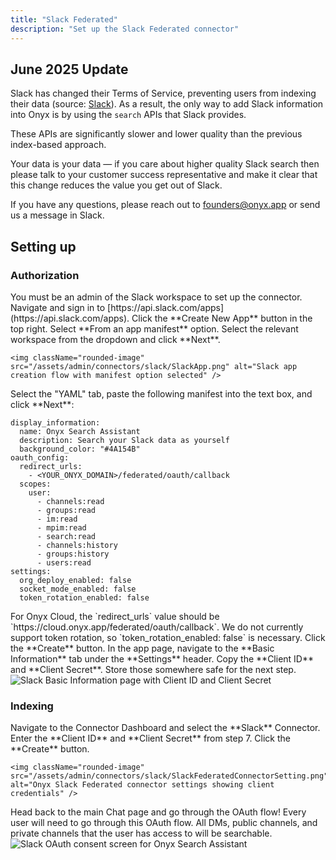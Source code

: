 ```yaml
---
title: "Slack Federated"
description: "Set up the Slack Federated connector"
---
```


## June 2025 Update

Slack has changed their Terms of Service, preventing users from indexing their data (source:
[Slack](https://slack.com/terms-of-service/api)). As a result,
the only way to add Slack information into Onyx is by using the `search` APIs that Slack provides.

These APIs are significantly slower and lower quality than the previous index-based approach.

Your data is your data — if you care about higher quality Slack search then please talk to your customer success
representative and make it clear that this change reduces the value you get out of Slack.

If you have any questions, please reach out to founders@onyx.app or send us a message in Slack.

## Setting up

### Authorization

<Steps>
  <Step title="Prerequisite">
    You must be an admin of the Slack workspace to set up the connector.
  </Step>

  <Step title="Open Slack apps">
    Navigate and sign in to [https://api.slack.com/apps](https://api.slack.com/apps).
  </Step>

  <Step title="Create new app">
    Click the **Create New App** button in the top right. Select **From an app manifest** option.
    Select the relevant workspace from the dropdown and click **Next**.

    <img className="rounded-image" src="/assets/admin/connectors/slack/SlackApp.png" alt="Slack app creation flow with manifest option selected" />
  </Step>

  <Step title="Paste manifest">
    Select the "YAML" tab, paste the following manifest into the text box, and click **Next**:
  </Step>
</Steps>

```
display_information:
  name: Onyx Search Assistant
  description: Search your Slack data as yourself
  background_color: "#4A154B"
oauth_config:
  redirect_urls:
    - <YOUR_ONYX_DOMAIN>/federated/oauth/callback
  scopes:
    user:
      - channels:read
      - groups:read
      - im:read
      - mpim:read
      - search:read
      - channels:history
      - groups:history
      - users:read
settings:
  org_deploy_enabled: false
  socket_mode_enabled: false
  token_rotation_enabled: false
```

<Info>
  For Onyx Cloud, the `redirect_urls` value should be `https://cloud.onyx.app/federated/oauth/callback`.
</Info>

<Warning>
  We do not currently support token rotation, so `token_rotation_enabled: false` is necessary.
</Warning>

<Steps>
  <Step title="Create app">
    Click the **Create** button.
  </Step>

  <Step title="Open Basic Information">
    In the app page, navigate to the **Basic Information** tab under the **Settings** header.
  </Step>

  <Step title="Copy client credentials">
    Copy the **Client ID** and **Client Secret**. Store those somewhere safe for the next step.
  </Step>
</Steps>

<img className="rounded-image" src="/assets/admin/connectors/slack/FederatedSlackCredentials.png" alt="Slack Basic Information page with Client ID and Client Secret" />

### Indexing

<Steps>
  <Step title="Open Slack connector">
    Navigate to the Connector Dashboard and select the **Slack** Connector.
  </Step>

  <Step title="Enter client credentials">
    Enter the **Client ID** and **Client Secret** from step 7. Click the **Create** button.

    <img className="rounded-image" src="/assets/admin/connectors/slack/SlackFederatedConnectorSetting.png" alt="Onyx Slack Federated connector settings showing client credentials" />
  </Step>

  <Step title="Complete OAuth">
    Head back to the main Chat page and go through the OAuth flow!
  </Step>
</Steps>

<Info>
  Every user will need to go through this OAuth flow. All DMs, public channels,
  and private channels that the user has access to will be searchable.
</Info>

<img className="rounded-image" src="/assets/admin/connectors/slack/FederatedSlackOauth.png" alt="Slack OAuth consent screen for Onyx Search Assistant" />
